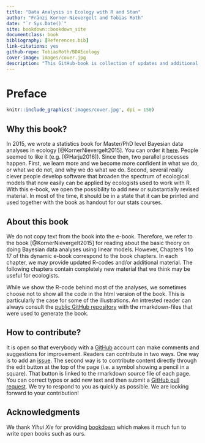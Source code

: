 ```yaml
--- 
title: "Data Analysis in Ecology with R and Stan"
author: "Fränzi Korner-Nievergelt and Tobias Roth"
date: "`r Sys.Date()`"
site: bookdown::bookdown_site
documentclass: book
bibliography: [References.bib]
link-citations: yes
github-repo: TobiasRoth/BDAEcology
cover-image: images/cover.jpg
description: "This GitHub-book is collection of updates and additional material to the book Bayesian Data Analysis in Ecology Using Linear Models with R, BUGS, and STAN."
---
```


# Preface {-}

```r
knitr::include_graphics('images/cover.jpg', dpi = 150)
```

## Why this book? {-}
In 2015, we wrote a statistics book for Master/PhD level Bayesian data analyses in ecology [@KornerNievergelt2015]. You can order it [here](https://www.elsevier.com/books/bayesian-data-analysis-in-ecology-using-linear-models-with-r-bugs-and-stan/korner-nievergelt/978-0-12-801370-0). People seemed to like it (e.g. [@Harju2016]). Since then, two parallel processes happen. First, we learn more and we become more confident in what we do, or what we do not, and why we do what we do. Second, several really clever people develop software that broaden the spectrum of ecological models that now easily can be applied by ecologists used to work with R.  With this e-book, we open the possibility to add new or substantially revised material. In most of the time, it should be in a state that it can be printed and used together with the book as handout for our stats courses. 

## About this book {-}
We do not copy text from the book into the e-book. Therefore, we refer to the book [@KornerNievergelt2015] for reading about the basic theory on doing Bayesian data analyses using linear models. However, Chapters 1 to 17 of this dynamic e-book correspond to the book chapters. In each chapter, we may provide updated R-codes and/or additional material. The following chapters contain completely new material that we think may be useful for ecologists. 

While we show the R-code behind most of the analyses, we sometimes choose not to show all the code in the html version of the book. This is particularly the case for some of the illustrations. An intrested reader can always consult the [public GitHub repository](https://github.com/TobiasRoth/BDAEcology) with the rmarkdown-files that were used to generate the book.

## How to contribute? {-}
It is open so that everybody with a [GitHub](https://github.com) account can make comments and suggestions for improvement. Readers can contribute in two ways. One way is to add an [issue](https://github.com/TobiasRoth/BDAEcology/issues). The second way is to contribute content directly through the edit button at the top of the page (i.e. a symbol showing a pencil in a square). That button is linked to the rmarkdown source file of each page. You can correct typos or add new text and then submit a [GitHub pull request](https://help.github.com/articles/about-pull-requests/). We try to respond to you as quickly as possible. We are looking forward to your contribution!

## Acknowledgments {-}
We thank *Yihui Xie* for providing [bookdown](bhttps://bookdown.org/yihui/bookdown/) which makes it much fun to write open books such as ours. 




